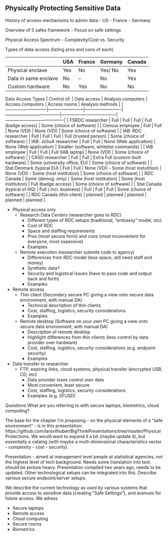 ## Physically Protecting Sensitive Data

History of access mechanisms to admin data
- US
- France
- Germany

Overview of 5 safes framework
- Focus on safe settings

Physical Access Spectrum
- Complexity/Cost vs. Security

Types of data access (listing pros and cons of each)

|                      | USA | France | Germany | Canada |
|----------------------|-----|--------|---------|--------|
| Physical enclave     | Yes | No     | Yes/ No | Yes    |
| Data in same enclave | No  | --     | No      | Yes    |
| Custom hardware      | No  | Yes    | No      | No     |

Data Access Types
| Control of:                 | Data access            | Analysis computers      | Access computers                     | Access rooms                         | Analysis methods                       |
|-----------------------------|------------------------|-------------------------|--------------------------------------|--------------------------------------|----------------------------------------|
| FSRDC researcher            | Full                   | Full                    | Full                                 | Full (badge access)                  | Some (choice of software)              |
| Census employee             | Full                   | Full                    | None (VDI)                           | None (VDI)                           | Some (choice of software)              |
| IAB: RDC researcher         | Full                   | Full                    | Full                                 | Full (trusted person)                | Some (choice of software)              |
| IAB: JoSuA researcher       | Full                   | Full                    | None (Web application)               | None (Web application)               | Smaller (software, whitelist commands) |
| IAB employee                | Full                   | Full                    | Full (IAB laptop)                    | None (VDI)                           | Some (choice of software)              |
| CASD researcher             | Full                   | Full                    | Extra Full (custom-built hardware)   | Some (university office, EU)         | Some (choice of software)              |
| Stat.Denmark (typical EU)   | Full                   | Full                    | None (VDI) - Some (host instutition) | None (VDI) - Some (host institution) | Some (choice of software)              |
| RDC Canada                  | Some (demog. only)     | Some (host institution) | Some (host institution)              | Full (badge access)                  | Some (choice of software)              |
| Stat.Canada (typical of HQ) | Full ( incl. business) | Full                    | Full                                 | Full                                 | Some (choice of software)              |
| RDC Canada (thin client)    | planned                | planned                 | planned                              | planned                              | planned                                |


- Physical access only
    - Research Data Centers (researcher goes to RDC)
	    - Different types of RDC setups (traditional, "embassy" model, etc)
		- Cost of RDC
		- Space and staffing requirements
		- Pros (most secure form) and cons (most inconvenient for everyone, most expensive)
		- Examples
    - Remote execution (researcher submits code to agency)
	    - Differences from RDC model (less space, still need staff and money)
		- Synthetic data?
		- Security and logistical issues (have to pass code and output back and forth)
		- Examples
- Remote access
    - Thin client (Secondary secure PC giving a view onto secure data environment, with manual DA)
		- Technical description of thin clients
		- Cost, staffing, logistics, security considerations
		- Examples
    - Remote desktop (Software on your own PC giving a view onto secure data environment, with manual DA)
		- Description of remote desktop
		- Highlight differences from thin clients (less control by data provider over hardware)
		- Cost, staffing, logistics, security considerations (e.g. endpoint security)
		- Examples
- Data transfer to researcher
    - FTP, expiring links, cloud systems, physical transfer (encrypted USB, CD, etc)
		- Data provider loses control over data
		- Most convenient, least secure
		- Cost, staffing, logistics, security considerations
		- Examples (e.g. SFUSD)




Questions
What are you referring to with secure laptops, biometrics, cloud computing?


The base for the chapter I'm proposing - on the physical 
elements of a "safe environment" - is in this presentation: 
https://github.com/larsvilhuber/BigThinkPresentations/tree/master/PhysicalProtections. 
We would want to expand it a bit (maybe update it), but essentially a catalog 
(with maybe a multi-dimensional characteristics vector - complexity - cost - security).

Presentation - aimed at management level people at statistical agencies, 
not the highest level of tech background. Needs some translation into text, 
should be picture heavy. Presentation compiled two years ago, needs to be updated. 
Other technological setups can be integrated into this. Describe various secure endpoint/server setups.

We describe the current technology as used by various systems that provide access to 
sensitive data (creating "Safe Settings"), and avenues for future access. We adress

- Secure laptops
- Remote access
- Cloud computing
- Secure rooms
- Biometrics
